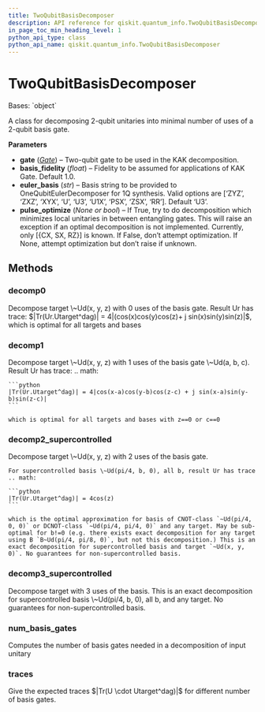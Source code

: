 ```yaml
---
title: TwoQubitBasisDecomposer
description: API reference for qiskit.quantum_info.TwoQubitBasisDecomposer
in_page_toc_min_heading_level: 1
python_api_type: class
python_api_name: qiskit.quantum_info.TwoQubitBasisDecomposer
---
```


# TwoQubitBasisDecomposer

<Class id="qiskit.quantum_info.TwoQubitBasisDecomposer" isDedicatedPage={true} github="https://github.com/qiskit/qiskit/tree/stable/0.20/qiskit/quantum_info/synthesis/two_qubit_decompose.py" signature="TwoQubitBasisDecomposer(gate, basis_fidelity=1.0, euler_basis=None, pulse_optimize=None)">
  Bases: `object`

  A class for decomposing 2-qubit unitaries into minimal number of uses of a 2-qubit basis gate.

  **Parameters**

  *   **gate** ([*Gate*](qiskit.circuit.Gate "qiskit.circuit.Gate")) – Two-qubit gate to be used in the KAK decomposition.
  *   **basis\_fidelity** (*float*) – Fidelity to be assumed for applications of KAK Gate. Default 1.0.
  *   **euler\_basis** (*str*) – Basis string to be provided to OneQubitEulerDecomposer for 1Q synthesis. Valid options are \[‘ZYZ’, ‘ZXZ’, ‘XYX’, ‘U’, ‘U3’, ‘U1X’, ‘PSX’, ‘ZSX’, ‘RR’]. Default ‘U3’.
  *   **pulse\_optimize** (*None or bool*) – If True, try to do decomposition which minimizes local unitaries in between entangling gates. This will raise an exception if an optimal decomposition is not implemented. Currently, only \[\{CX, SX, RZ}] is known. If False, don’t attempt optimization. If None, attempt optimization but don’t raise if unknown.

  ## Methods

  ### decomp0

  <Function id="qiskit.quantum_info.TwoQubitBasisDecomposer.decomp0" name="decomp0" signature="static TwoQubitBasisDecomposer.decomp0(target)">
    Decompose target \~Ud(x, y, z) with 0 uses of the basis gate. Result Ur has trace: $|Tr(Ur.Utarget^dag)| = 4|(cos(x)cos(y)cos(z)+ j sin(x)sin(y)sin(z)|$, which is optimal for all targets and bases
  </Function>

  ### decomp1

  <Function id="qiskit.quantum_info.TwoQubitBasisDecomposer.decomp1" name="decomp1" signature="TwoQubitBasisDecomposer.decomp1(target)">
    Decompose target \~Ud(x, y, z) with 1 uses of the basis gate \~Ud(a, b, c). Result Ur has trace: .. math:

    ```python
    |Tr(Ur.Utarget^dag)| = 4|cos(x-a)cos(y-b)cos(z-c) + j sin(x-a)sin(y-b)sin(z-c)|
    ```

    which is optimal for all targets and bases with z==0 or c==0
  </Function>

  ### decomp2\_supercontrolled

  <Function id="qiskit.quantum_info.TwoQubitBasisDecomposer.decomp2_supercontrolled" name="decomp2_supercontrolled" signature="TwoQubitBasisDecomposer.decomp2_supercontrolled(target)">
    Decompose target \~Ud(x, y, z) with 2 uses of the basis gate.

    For supercontrolled basis \~Ud(pi/4, b, 0), all b, result Ur has trace .. math:

    ```python
    |Tr(Ur.Utarget^dag)| = 4cos(z)
    ```

    which is the optimal approximation for basis of CNOT-class `~Ud(pi/4, 0, 0)` or DCNOT-class `~Ud(pi/4, pi/4, 0)` and any target. May be sub-optimal for b!=0 (e.g. there exists exact decomposition for any target using B `B~Ud(pi/4, pi/8, 0)`, but not this decomposition.) This is an exact decomposition for supercontrolled basis and target `~Ud(x, y, 0)`. No guarantees for non-supercontrolled basis.
  </Function>

  ### decomp3\_supercontrolled

  <Function id="qiskit.quantum_info.TwoQubitBasisDecomposer.decomp3_supercontrolled" name="decomp3_supercontrolled" signature="TwoQubitBasisDecomposer.decomp3_supercontrolled(target)">
    Decompose target with 3 uses of the basis. This is an exact decomposition for supercontrolled basis \~Ud(pi/4, b, 0), all b, and any target. No guarantees for non-supercontrolled basis.
  </Function>

  ### num\_basis\_gates

  <Function id="qiskit.quantum_info.TwoQubitBasisDecomposer.num_basis_gates" name="num_basis_gates" signature="TwoQubitBasisDecomposer.num_basis_gates(unitary)">
    Computes the number of basis gates needed in a decomposition of input unitary
  </Function>

  ### traces

  <Function id="qiskit.quantum_info.TwoQubitBasisDecomposer.traces" name="traces" signature="TwoQubitBasisDecomposer.traces(target)">
    Give the expected traces $|Tr(U \cdot Utarget^dag)|$ for different number of basis gates.
  </Function>
</Class>

